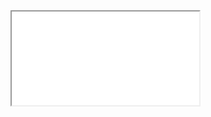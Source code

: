 
<Meta title="Module 1: Foundations/Section 1: Atoms/Paragraph Text/Requirements" />

<style>{`
  /* IMPORTANT to get iframes full-screening */
  html { overflow: hidden; }
  .sbdocs { padding: 0; }
  .sbdocs-content { width: calc(100%-2px); max-width: unset;}
`}</style>

<iframe
  src={'http://uxdesign.fmr.com/users/Bethany_Clark/Leap/SmallChange/Web/published-assets/m1-atom-paragraph-text.pdf'}
  style={{ width: '100%', height: '100vh' }}
></iframe>
